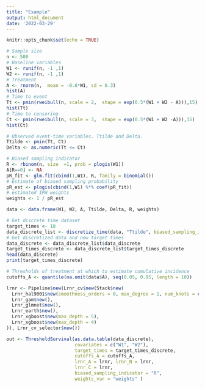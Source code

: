 ```yaml
---
title: "Example"
output: html_document
date: '2022-03-29'
---
```


```r
knitr::opts_chunk$set(echo = TRUE)
```



```r
# Sample size
n <- 500
# Baseline variables
W1 <- runif(n, -1 ,1)
W2 <- runif(n, -1 ,1)
# Treatment
A <- rnorm(n,  mean = -0.6*W1, sd = 0.3)
hist(A)
# Time to event
Tt <- pmin(rweibull(n, scale = 2,  shape = exp(0.5*(W1 + W2 - A))),15)
hist(Tt)
# Time to censoring
Ct <- pmin(rweibull(n, scale = 3,  shape = exp(0.5*(W1 + W2 -A))),15)
hist(Ct)

# Observed event-time variables. Ttilde and Delta.
Ttilde <- pmin(Tt, Ct)
Delta <- as.numeric(Tt <= Ct)

# Biased sampling indicator
R <- rbinom(n, size  =1, prob = plogis(W1))
A[R==0] <- NA
pR_fit <- glm.fit(cbind(1,W1), R, family = binomial())
# Estimate of biased sampling probability
pR_est <- plogis(cbind(1,W1) %*% coef(pR_fit)) 
# estimated IPW weights
weights <- 1 / pR_est

data <- data.frame(W1, W2, A, Ttilde, Delta, R, weights)

```



```r
# Get discrete time dataset
target_times <- 10
data_discrete_list <- discretize_time(data, "Ttilde", biased_sampling_indicator = "R", target_times = target_times)
# Get discretized data and new target times
data_discrete <- data_discrete_list$data_discrete
target_times_discrete <- data_discrete_list$target_times_discrete
head(data_discrete)
print(target_times_discrete)
```


```r
# Thresholds of treatment at which to estimate cumulative incidence
cutoffs_A <- quantile(na.omit(data$A), seq(0.05, 0.95, length = 10))

lrnr <- Pipeline$new(Lrnr_cv$new(Stack$new(
  Lrnr_hal9001$new(smoothness_orders = 0, max_degree = 1, num_knots = c(30,10)),
  Lrnr_gam$new(),
  Lrnr_glmnet$new(),
  Lrnr_earth$new(),
  Lrnr_xgboost$new(max_depth = 5),
  Lrnr_xgboost$new(max_depth = 4)
)), Lrnr_cv_selector$new())

out <- ThresholdSurvival(as.data.table(data_discrete), 
                         covariates = c("W1", "W2"), 
                         target_times = target_times_discrete,
                         cutoffs_A = cutoffs_A,  
                         lrnr_A = lrnr, lrnr_N = lrnr, 
                         lrnr_C = lrnr, 
                         biased_sampling_indicator = "R", 
                         weights_var = "weights" )



```
